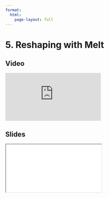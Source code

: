 ```yaml
---
format:
  html:
    page-layout: full
---
```


# 5. Reshaping with Melt

::: {.panel-tabset .nav-pills}

## Video

<iframe
    class="video"
    src="https://www.youtube.com/embed/WCWi1R2CQsY?start=3699&end=3830&rel=0" 
    title="Module 3 Video - Reshaping with Melt"
    frameborder="0"
    allow="accelerometer; autoplay; clipboard-write; encrypted-media; gyroscope; picture-in-picture"
    allowfullscreen
></iframe>

## Slides

<iframe
    class="slide-deck"
    src="slides/module3_14.html"
></iframe>

:::
